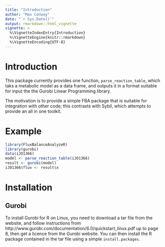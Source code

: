 ```yaml
---
title: "Introduction"
author: "Max Conway"
date: "`r Sys.Date()`"
output: rmarkdown::html_vignette
vignette: >
  %\VignetteIndexEntry{Introduction}
  %\VignetteEngine{knitr::rmarkdown}
  %\VignetteEncoding{UTF-8}
---
```


# Introduction
This package currently provides one function, `parse_reaction_table`, which taks a metabolic model as a data frame, and outputs it in a format suitable for input the the Gurobi Linear Programming library.

The motivation is to provide a simple FBA package that is suitable for integration with other code; this contrasts with Sybil, which attempts to provide an all in one toolkit.

# Example
```r
library(FluxBalanceAnalyzeR)
library(gurobi)
data(iJO1366)
model <- parse_reaction_table(iJO1366)
result <- gurobi(model)
iJO1366$flux <- result$x
```

# Installation
## Gurobi
To install Gurobi for R on Linux, you need to download a tar file from the website, and follow instructions from http://www.gurobi.com/documentation/6.0/quickstart_linux.pdf up to page 8, then get a licence from the Gurobi website. 
You can then install the R package contained in the tar file using a simple `install.packages`.


